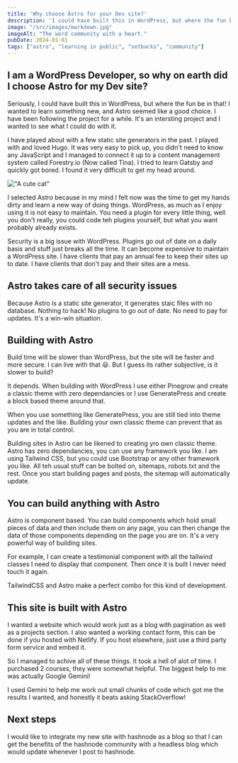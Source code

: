 ```yaml
---
title: 'Why choose Astro for your Dev site?'
description: 'I could have built this in WordPress, but where the fun be in that!'
image: "/src/images/markdown.jpg"
imageAlt: "The word community with a heart."
pubDate: 2024-01-01
tags: ["astro", "learning in public", "setbacks", "community"]
---
```


## I am a WordPress Developer, so why on earth did I choose Astro for my Dev site?

Seriously, I could have built this in WordPress, but where the fun be in that! I wanted to learn something new, and Astro seemed like a good choice. I have been following the project for a while. It's an intersting project and I wanted to see what I could do with it.

I have played about with a few static site generators in the past. I played with and loved Hugo. It was very easy to pick up, you didn't need to know any JavaScript and I managed to connect it up to a content management system called Forestry.io (Now called Tina). I tried to learn Gatsby and quickly got bored. I found it very difficult to get my head around.

!["A cute cat"](../../images/question.jpg "A close-up photo of a cat")


I selected Astro because in my mind I felt now was the time to get my hands dirty and learn a new way of doing things. WordPress, as much as I enjoy using it is not easy to maintain. You need a plugin for every little thing, well you don't really, you could code teh plugins yourself, but what you want probably already exists.

Security is a big issue with WordPress. Plugins go out of date on a daily basis and stuff just breaks all the time. It can become expensive to maintain a WordPress site. I have clients that pay an annual fee to keep their sites up to date. I have clients that don't pay and their sites are a mess.

## Astro takes care of all security issues

Because Astro is a static site generator, it generates staic files with no database. Nothing to hack! No plugins to go out of date. No need to pay for updates. It's a win-win situation.

## Building with Astro

Build time will be slower than WordPress, but the site will be faster and more secure. I can live with that 😃. But I guess its rather subjective, is it slower to build?

It depends. When building with WordPress I use either Pinegrow and create a classic theme with zero dependancies or I use GeneratePress and create a block based theme around that.

When you use something like GeneratePress, you are still tied into theme updates and the like. Building your own classic theme can prevent that as you are in total control.

Building sites in Astro can be likened to creating yro own classic theme. Astro has zero dependancies, you can use any framework you like. I am using Tailwind CSS, but you could use Bootstrap or any other framework you like. All teh usual stuff can be bolted on, sitemaps, robots.txt and the rest. Once you start building pages and posts, the sitemap will automatically update.

## You can build anything with Astro

Astro is component based. You can build components which hold small pieces of data and then include them on any page, you can then change the data of those components depending on the page you are on. It's a very powerful way of building sites. 

For example, I can create a testimonial component with all the tailwind classes I need to display that component. Then once it is built I never need touch it again.

TailwindCSS and Astro make a perfect combo for this kind of development.

## This site is built with Astro

I wanted a website which would work just as a blog with pagination as well as a projects section. I also wanted a working contact form, this can be done if you hosted with Netlify. If you host elsewhere, just use a third party form service and embed it.

So I managed to achive all of these things. It took a hell of alot of time. I purchased 2 courses, they were somewhat helpful. The biggest help to me was actually Google Gemini!

I used Gemini to help me work out small chunks of code which got me the results I wanted, and honestly it beats asking StackOverflow!

## Next steps

I would like to integrate my new site with hashnode as a blog so that I can get the benefits of the hashnode community with a headless blog which would update whenever I post to hashnode.

